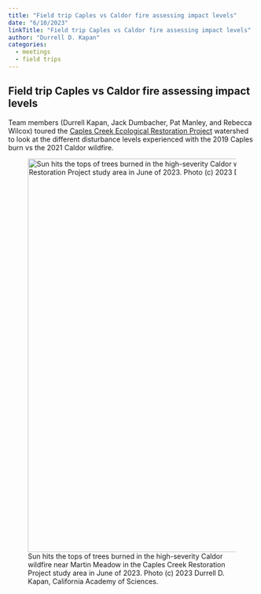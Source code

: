 ```yaml
---
title: "Field trip Caples vs Caldor fire assessing impact levels"
date: "6/10/2023"
linkTitle: "Field trip Caples vs Caldor fire assessing impact levels"
author: "Durrell D. Kapan"
categories:
  - meetings
  - field trips
---
```


## Field trip Caples vs Caldor fire assessing impact levels

<!-- add info here -->

Team members (Durrell Kapan, Jack Dumbacher, Pat Manley, and Rebecca Wilcox) toured the [Caples Creek Ecological Restoration Project](https://www.fs.usda.gov/detail/eldorado/landmanagement/?cid=fseprd553069) watershed to look at the different disturbance levels experienced with the 2019 Caples burn vs the 2021 Caldor wildfire.

![Sun hits the tops of trees burned in the high-severity Caldor wildfire near Martin Meadow in the Caples Creek Restoration Project study area in June of 2023. Photo (c) 2023 Durrell D. Kapan, California Academy of Sciences.](images/IMG_6232.jpeg){width="800"}
